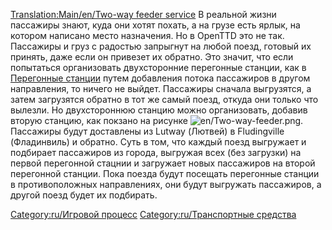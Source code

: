 [[Translation:Main/en/Two-way feeder service]]
В реальной жизни пассажиры знают, куда они хотят похать, а на грузе есть ярлык, на котором написано место назначения.
Но в OpenTTD это не так. Пассажиры и груз с радостью запрыгнут на любой поезд, готовый их принять, даже если  он привезет их обратно. Это значит, что если попытаться организовать двухсторонние перегонные станции, как в [[Main/ru/Перегонные станции|Перегонные станции]] путем добавления потока пассажиров в другом направления, то ничего не выйдет. Пассажиры сначала выгрузятся, а затем загрузятся обратно в тот же самый поезд, откуда они только что вылезли.
Но двухстороннюю станцию можно организовать, добавив вторую станцию, как покзано на рисунке [[File:en/Two-way-feeder.png|thumb]]. Пассажиры будут доставлены из Lutway (Лютвей) в Fludingville (Фладинвиль) и обратно.
Суть в том, что каждый поезд выгружает и подбирает пассажиров из города, выгружая всех (без загрузки) на первой перегонной стацнии и загружает новых пассажиров на второй перегонной станции. Пока поезда будут посещать перегонные станции в противоположных направлениях, они будут выгружать пассажиров, а другой поезд будет их подбирать.

[[Category:ru/Игровой процесс]]
[[Category:ru/Транспортные средства]]